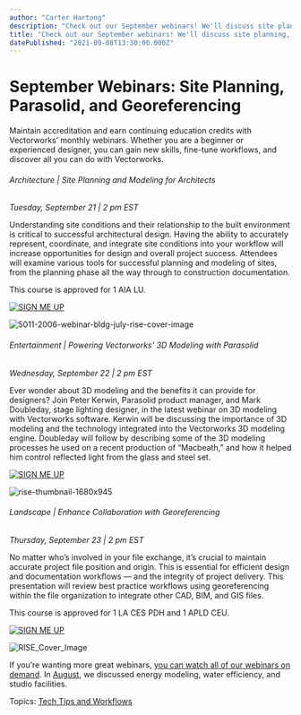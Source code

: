 ```yaml
---
author: "Carter Hartong"
description: "Check out our September webinars! We'll discuss site planning, Parasolid, and georeferencing. "
title: "Check out our September webinars! We'll discuss site planning, Parasolid, and georeferencing. " 
datePublished: "2021-09-08T13:30:00.000Z"
---
```

# September Webinars: Site Planning, Parasolid, and Georeferencing

Maintain accreditation and earn continuing education credits with Vectorworks’ monthly webinars. Whether you are a beginner or experienced designer, you can gain new skills, fine-tune workflows, and discover all you can do with Vectorworks.

###### Architecture | Site Planning and Modeling for Architects

_Tuesday, September 21 | 2 pm EST_

Understanding site conditions and their relationship to the built environment is critical to successful architectural design. Having the ability to accurately represent, coordinate, and integrate site conditions into your workflow will increase opportunities for design and overall project success. Attendees will examine various tools for successful planning and modeling of sites, from the planning phase all the way through to construction documentation.

This course is approved for 1 AIA LU.

[![SIGN ME UP](https://no-cache.hubspot.com/cta/default/3018241/bcabf10d-b78c-4460-bb8d-900af49bf01e.png)](https://cta-redirect.hubspot.com/cta/redirect/3018241/bcabf10d-b78c-4460-bb8d-900af49bf01e) 

![5011-2006-webinar-bldg-july-rise-cover-image](https://blog.vectorworks.net/hs-fs/hubfs/Blog%20Images/210827_September%20Webinar/5011-2006-webinar-bldg-july-rise-cover-image.jpg?width=1680&name=5011-2006-webinar-bldg-july-rise-cover-image.jpg)

###### Entertainment | Powering Vectorworks' 3D Modeling with Parasolid

_Wednesday, September 22 | 2 pm EST_

Ever wonder about 3D modeling and the benefits it can provide for designers? Join Peter Kerwin, Parasolid product manager, and Mark Doubleday, stage lighting designer, in the latest webinar on 3D modeling with Vectorworks software. Kerwin will be discussing the importance of 3D modeling and the technology integrated into the Vectorworks 3D modeling engine. Doubleday will follow by describing some of the 3D modeling processes he used on a recent production of “Macbeath,” and how it helped him control reflected light from the glass and steel set.

[![SIGN ME UP](https://no-cache.hubspot.com/cta/default/3018241/ba193409-1496-4784-9c9b-dc654a34370b.png)](https://cta-redirect.hubspot.com/cta/redirect/3018241/ba193409-1496-4784-9c9b-dc654a34370b) 

![rise-thumbnail-1680x945](https://blog.vectorworks.net/hs-fs/hubfs/Blog%20Images/210827_September%20Webinar/rise-thumbnail-1680x945.jpg?width=1680&name=rise-thumbnail-1680x945.jpg)

###### Landscape | Enhance Collaboration with Georeferencing 

_Thursday, September 23 | 2 pm EST_

No matter who’s involved in your file exchange, it’s crucial to maintain accurate project file position and origin. This is essential for efficient design and documentation workflows — and the integrity of project delivery. This presentation will review best practice workflows using georeferencing within the file organization to integrate other CAD, BIM, and GIS files.

This course is approved for 1 LA CES PDH and 1 APLD CEU.

[![SIGN ME UP](https://no-cache.hubspot.com/cta/default/3018241/7b3f8d69-7dba-4f2a-ac7a-f4fab18d7a78.png)](https://cta-redirect.hubspot.com/cta/redirect/3018241/7b3f8d69-7dba-4f2a-ac7a-f4fab18d7a78) 

![RISE_Cover_Image](https://blog.vectorworks.net/hs-fs/hubfs/Blog%20Images/210827_September%20Webinar/RISE_Cover_Image.jpg?width=1680&name=RISE_Cover_Image.jpg)

If you’re wanting more great webinars, [you can watch all of our webinars on demand](https://university.vectorworks.net/). In [August](../../../net/vectorworks/blog/webinars-august-2021.html), we discussed energy modeling, water efficiency, and studio facilities.

 Topics: [Tech Tips and Workflows](https://blog.vectorworks.net/topic/tech-tips-and-workflows) 

 